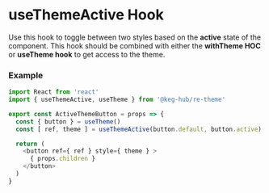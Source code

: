 <!--- useThemeActive.stories.mdx -->

<Meta
  title="Hooks/useThemeActive"
  component={UseThemeActive}
/>

<h1 style={{ paddingBottom: 10 }} >
  useThemeActive Hook
</h1>
<p style={{ margin: 0, marginBottom: 20 }} >
  Use this hook to toggle between two styles based on the <b>active</b> state of the component. This hook should be combined with either the <b>withTheme HOC</b> or <b>useTheme hook</b> to get access to the theme.
</p>

<Canvas>
  <Story name='useThemeActive'>
    <UseThemeActive children={'useThemeActive Button'} />
  </Story>
</Canvas>

### Example 
```js
import React from 'react'
import { useThemeActive, useTheme } from '@keg-hub/re-theme'

export const ActiveThemeButton = props => {
  const { button } = useTheme()
  const [ ref, theme ] = useThemeActive(button.default, button.active)

  return (
    <button ref={ ref } style={ theme } >
      { props.children }
    </button>
  )
}
```

<ArgsTable of={UseThemeActive} />